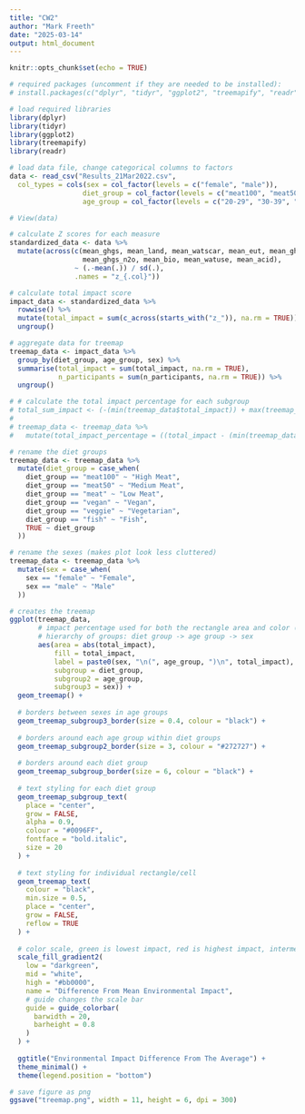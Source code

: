 ```yaml
---
title: "CW2"
author: "Mark Freeth"
date: "2025-03-14"
output: html_document
---
```


```r
knitr::opts_chunk$set(echo = TRUE)
```

```r
# required packages (uncomment if they are needed to be installed):
# install.packages(c("dplyr", "tidyr", "ggplot2", "treemapify", "readr"))

# load required libraries
library(dplyr)
library(tidyr)
library(ggplot2)
library(treemapify)
library(readr)
```

```r
# load data file, change categorical columns to factors
data <- read_csv("Results_21Mar2022.csv", 
  col_types = cols(sex = col_factor(levels = c("female", "male")), 
                  diet_group = col_factor(levels = c("meat100", "meat50", "meat", "vegan", "veggie", "fish")), 
                  age_group = col_factor(levels = c("20-29", "30-39", "40-49", "50-59", "60-69", "70-79"))))

# View(data)
```

```r
# calculate Z scores for each measure
standardized_data <- data %>%
  mutate(across(c(mean_ghgs, mean_land, mean_watscar, mean_eut, mean_ghgs_ch4, 
                  mean_ghgs_n2o, mean_bio, mean_watuse, mean_acid), 
                ~ (.-mean(.)) / sd(.), 
                .names = "z_{.col}"))

```


```r
# calculate total impact score
impact_data <- standardized_data %>%
  rowwise() %>%
  mutate(total_impact = sum(c_across(starts_with("z_")), na.rm = TRUE)) %>%
  ungroup()
```

```r
# aggregate data for treemap
treemap_data <- impact_data %>%
  group_by(diet_group, age_group, sex) %>%
  summarise(total_impact = sum(total_impact, na.rm = TRUE),
            n_participants = sum(n_participants, na.rm = TRUE)) %>%
  ungroup()
```

```r
# # calculate the total impact percentage for each subgroup
# total_sum_impact <- (-(min(treemap_data$total_impact)) + max(treemap_data$total_impact) + 1)
# 
# treemap_data <- treemap_data %>%
#   mutate(total_impact_percentage = ((total_impact - (min(treemap_data$total_impact))) / total_sum_impact * 100))
```

```r
# rename the diet groups
treemap_data <- treemap_data %>%
  mutate(diet_group = case_when(
    diet_group == "meat100" ~ "High Meat",
    diet_group == "meat50" ~ "Medium Meat",
    diet_group == "meat" ~ "Low Meat",
    diet_group == "vegan" ~ "Vegan",
    diet_group == "veggie" ~ "Vegetarian",
    diet_group == "fish" ~ "Fish",
    TRUE ~ diet_group
  ))

# rename the sexes (makes plot look less cluttered)
treemap_data <- treemap_data %>%
  mutate(sex = case_when(
    sex == "female" ~ "Female",
    sex == "male" ~ "Male"
  ))
```

```r
# creates the treemap
ggplot(treemap_data,
       # impact percentage used for both the rectangle area and color (fill)
       # hierarchy of groups: diet group -> age group -> sex
       aes(area = abs(total_impact),
           fill = total_impact,
           label = paste0(sex, "\n(", age_group, ")\n", total_impact),  # the actual label displayed on each rectangle
           subgroup = diet_group, 
           subgroup2 = age_group, 
           subgroup3 = sex)) +     
  geom_treemap() +
  
  # borders between sexes in age groups
  geom_treemap_subgroup3_border(size = 0.4, colour = "black") +
  
  # borders around each age group within diet groups
  geom_treemap_subgroup2_border(size = 3, colour = "#272727") +
  
  # borders around each diet group
  geom_treemap_subgroup_border(size = 6, colour = "black") +
  
  # text styling for each diet group
  geom_treemap_subgroup_text(
    place = "center", 
    grow = FALSE, 
    alpha = 0.9, 
    colour = "#0096FF", 
    fontface = "bold.italic", 
    size = 20
  ) +
  
  # text styling for individual rectangle/cell
  geom_treemap_text(
    colour = "black",
    min.size = 0.5,
    place = "center",
    grow = FALSE,
    reflow = TRUE
  ) +
  
  # color scale, green is lowest impact, red is highest impact, intermediate values are a gradient
  scale_fill_gradient2(
    low = "darkgreen",
    mid = "white",
    high = "#bb0000",
    name = "Difference From Mean Environmental Impact",
    # guide changes the scale bar
    guide = guide_colorbar(
      barwidth = 20,
      barheight = 0.8
    )
  ) +
  
  ggtitle("Environmental Impact Difference From The Average") +
  theme_minimal() +
  theme(legend.position = "bottom")

# save figure as png
ggsave("treemap.png", width = 11, height = 6, dpi = 300)

```